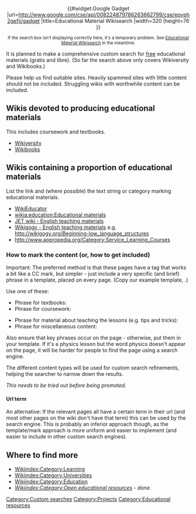 <center>
{{#widget:Google Gadget
|url=http://www.google.com/cse/api/008224879786263662799/cse/epvph2gefji/gadget
|title=Educational Material Wikisearch
|width=320
|height=76
}}
</center>
<center><small>If the search box isn't displaying correctly here, it's a temporary problem. See [http://www.google.com/cse/home?cx=008224879786263662799:epvph2gefji Educational Material Wikisearch] in the meantime.</small></center>

It is planned to make a comprehensive custom search for [[free content|free]] educational materials (gratis and libre). (So far the search above only covers Wikiversity and Wikibooks.) 

Please help us find suitable sites. Heavily spammed sites with little content should not be included. Struggling wikis with worthwhile content can be included.

== Wikis devoted to producing educational materials ==
This includes coursework and textbooks.
* [[Wikiversity:|Wikiversity]]
* [[Wikibooks:|Wikibooks]]

== Wikis containing a proportion of educational materials ==
List the link and (where possible) the text string or category marking educational materials.
* [[WikiEducator:|WikiEducator]]
* [[wikia:education:Educational materials]]
* [http://jet.wikia.com/wiki/Teaching JET wiki - English teaching materials]
* [http://wikigogy.org/Beginning-low_language_structures Wikigogy - English teaching materials] e.g. http://wikigogy.org/Beginning-low_language_structures
* http://www.appropedia.org/Category:Service_Learning_Courses 

=== How to mark the content (or, how to get included) ===
Important: The preferred method is that these pages have a tag that works a bit like a CC mark, but simpler - just include a very specific (and brief) phrase in a template, placed on every page. (Copy our example template, {{tl|ed content example}}.)

Use one of these:
* Phrase for textbooks:
* Phrase for coursework:

* Phrase for material about teaching the lessons (e.g. tips and tricks):
* Phrase for miscellaneous content:

Also ensure that key phrases occur on the page - otherwise, put them in your template. If it's a physics lesson but the word physics doesn't appear on the page, it will be harder for people to find the page using a search engine.

The different content types will be used for custom search refinements, helping the searcher to narrow down the results.

''This needs to be tried out before being promoted.''

==== Url term ====
An alternative: If the relevant pages all have a certain term in their url (and most other pages on the wiki don't have that term) this can be used by the search engine. This is probably an inferior approach though, as the template/mark approach is more uniform and easier to implement (and easier to include in other custom search engines).

== Where to find more ==
* [[Wikiindex:Category:Learning]]
* [[Wikiindex:Category:Universities]]
* [[Wikiindex:Category:Education]]
* ''[[Wikiindex:Category:Open educational resources]] - done.''

[[Category:Custom searches]]
[[Category:Projects]]
[[Category:Educational resources]]